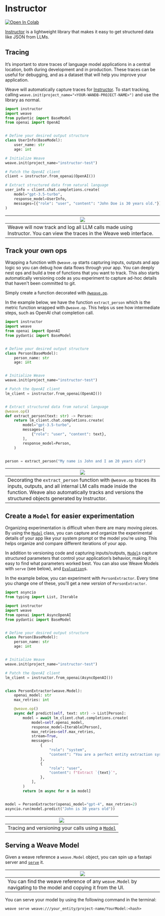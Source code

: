 # Instructor

<a target="_blank" href="https://colab.research.google.com/github/wandb/examples/blob/master/weave/docs/quickstart_instructor.ipynb">
  <img src="https://colab.research.google.com/assets/colab-badge.svg" alt="Open In Colab"/>
</a>

[Instructor](https://python.useinstructor.com/) is a lightweight library that makes it easy to get structured data like JSON from LLMs.

## Tracing

It’s important to store traces of language model applications in a central location, both during development and in production. These traces can be useful for debugging, and as a dataset that will help you improve your application.

Weave will automatically capture traces for [Instructor](https://python.useinstructor.com/). To start tracking, calling `weave.init(project_name="<YOUR-WANDB-PROJECT-NAME>")` and use the library as normal.

```python
import instructor
import weave
from pydantic import BaseModel
from openai import OpenAI


# Define your desired output structure
class UserInfo(BaseModel):
    user_name: str
    age: int

# Initialize Weave
weave.init(project_name="instructor-test")

# Patch the OpenAI client
client = instructor.from_openai(OpenAI())

# Extract structured data from natural language
user_info = client.chat.completions.create(
    model="gpt-3.5-turbo",
    response_model=UserInfo,
    messages=[{"role": "user", "content": "John Doe is 30 years old."}],
)
```

| ![](./imgs/instructor/instructor_lm_trace.gif)                                                                        |
|-----------------------------------------------------------------------------------------------------------------------|
| Weave will now track and log all LLM calls made using Instructor. You can view the traces in the Weave web interface. |

## Track your own ops

Wrapping a function with `@weave.op` starts capturing inputs, outputs and app logic so you can debug how data flows through your app. You can deeply nest ops and build a tree of functions that you want to track. This also starts automatically versioning code as you experiment to capture ad-hoc details that haven't been committed to git.

Simply create a function decorated with [`@weave.op`](/guides/tracking/ops).

In the example below, we have the function `extract_person` which is the metric function wrapped with `@weave.op`. This helps us see how intermediate steps, such as OpenAI chat completion call.

```python
import instructor
import weave
from openai import OpenAI
from pydantic import BaseModel


# Define your desired output structure
class Person(BaseModel):
    person_name: str
    age: int


# Initialize Weave
weave.init(project_name="instructor-test")

# Patch the OpenAI client
lm_client = instructor.from_openai(OpenAI())


# Extract structured data from natural language
@weave.op()
def extract_person(text: str) -> Person:
    return lm_client.chat.completions.create(
        model="gpt-3.5-turbo",
        messages=[
            {"role": "user", "content": text},
        ],
        response_model=Person,
    )


person = extract_person("My name is John and I am 20 years old")
```

| ![](./imgs/instructor/instructor_op_trace.png) |
|---|
| Decorating the `extract_person` function with `@weave.op` traces its inputs, outputs, and all internal LM calls made inside the function. Weave also automatically tracks and versions the structured objects generated by Instructor. |

## Create a `Model` for easier experimentation

Organizing experimentation is difficult when there are many moving pieces. By using the [`Model`](../core-types/models) class, you can capture and organize the experimental details of your app like your system prompt or the model you're using. This helps organize and compare different iterations of your app. 

In addition to versioning code and capturing inputs/outputs, [`Model`](../core-types/models)s capture structured parameters that control your application’s behavior, making it easy to find what parameters worked best. You can also use Weave Models with `serve` (see below), and [`Evaluation`](../core-types/evaluations.mdx)s.

In the example below, you can experiment with `PersonExtractor`. Every time you change one of these, you'll get a new _version_ of `PersonExtractor`.

```python
import asyncio
from typing import List, Iterable

import instructor
import weave
from openai import AsyncOpenAI
from pydantic import BaseModel


# Define your desired output structure
class Person(BaseModel):
    person_name: str
    age: int


# Initialize Weave
weave.init(project_name="instructor-test")

# Patch the OpenAI client
lm_client = instructor.from_openai(AsyncOpenAI())


class PersonExtractor(weave.Model):
    openai_model: str
    max_retries: int

    @weave.op()
    async def predict(self, text: str) -> List[Person]:
        model = await lm_client.chat.completions.create(
            model=self.openai_model,
            response_model=Iterable[Person],
            max_retries=self.max_retries,
            stream=True,
            messages=[
                {
                    "role": "system",
                    "content": "You are a perfect entity extraction system",
                },
                {
                    "role": "user",
                    "content": f"Extract `{text}`",
                },
            ],
        )
        return [m async for m in model]


model = PersonExtractor(openai_model="gpt-4", max_retries=2)
asyncio.run(model.predict("John is 30 years old"))
```

| ![](./imgs/instructor/instructor_weave_model.png) |
|---------------------------------------------------------------------------|
| Tracing and versioning your calls using a [`Model`](../core-types/models) |

## Serving a Weave Model

Given a weave reference a `weave.Model` object, you can spin up a fastapi server and [`serve`](https://wandb.github.io/weave/guides/tools/serve) it.

| [![](./imgs/instructor/instructor_serve.png)](https://wandb.ai/geekyrakshit/instructor-test/weave/objects/PersonExtractor/versions/xXpMsJvaiTOjKafz1TnHC8wMgH5ZAAwYOaBMvHuLArI) |
|----------------------------------------------------------------------------------------------------------------------------------------------------------------|
| You can find the weave reference of any `weave.Model` by navigating to the model and copying it from the UI.                                                      |

You can serve your model by using the following command in the terminal:

```shell
weave serve weave:///your_entity/project-name/YourModel:<hash>
```